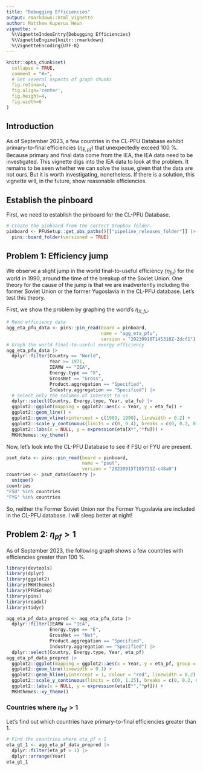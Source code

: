 ```yaml
---
title: "Debugging Efficiencies"
output: rmarkdown::html_vignette
author: Matthew Kuperus Heun
vignette: >
  %\VignetteIndexEntry{Debugging Efficiencies}
  %\VignetteEngine{knitr::rmarkdown}
  %\VignetteEncoding{UTF-8}
---
```


```r
knitr::opts_chunk$set(
  collapse = TRUE,
  comment = "#>",
  # Set several aspects of graph chunks
  fig.retina=4,
  fig.align='center', 
  fig.height=4,
  fig.width=6
)
```


## Introduction

As of September 2023, a few countries 
in the CL-PFU Database exhibit 
primary-to-final efficiencies ($\eta_{E,pf}$)
that unexpectedly exceed 100 %. 
Because primary and final data come from the IEA, 
the IEA data need to be investigated.
This vignette digs into the IEA data to look at the problem.
It remains to be seen whether we can solve the issue,
given that the data are not ours. 
But it is worth investigating, nonetheless.
If there is a solution,
this vignette will, in the future,
show reasonable efficiencies. 


## Establish the pinboard

First, we need to establish the pinboard for the CL-PFU Database.

```r
# Create the pinboard from the correct Dropbox folder.
pinboard <- PFUSetup::get_abs_paths()[["pipeline_releases_folder"]] |> 
  pins::board_folder(versioned = TRUE)
```


## Problem 1: Efficiency jump

We observe a slight jump in the world final-to-useful efficiency ($\eta_{fu}$)
for the world in 1990, 
around the time of the breakup of the Soviet Union.
One theory for the cause of the jump
is that we are inadvertently including 
the former Soviet Union or 
the former Yugoslavia in the CL-PFU database.
Let's test this theory.

First, we show the problem
by graphing the world's $\eta_{X,fu}$.


```r
# Read efficiency data
agg_eta_pfu_data <- pins::pin_read(board = pinboard,
                                   name = "agg_eta_pfu",
                                   version = "20230918T145318Z-2dcf1")
# Graph the world final-to-useful exergy efficiency
agg_eta_pfu_data |> 
  dplyr::filter(Country == "World", 
                Year >= 1971,
                IEAMW == "IEA",
                Energy.type == "X", 
                GrossNet == "Gross", 
                Product.aggregation == "Specified",
                Industry.aggregation == "Specified") |> 
  # Select only the columns of interest to us
  dplyr::select(Country, Energy.type, Year, eta_fu) |> 
  ggplot2::ggplot(mapping = ggplot2::aes(x = Year, y = eta_fu)) +
  ggplot2::geom_line() + 
  ggplot2::geom_vline(xintercept = c(1989, 1990), linewidth = 0.2) +
  ggplot2::scale_y_continuous(limits = c(0, 0.4), breaks = c(0, 0.2, 0.4, 0.6, 0.8, 1)) +
  ggplot2::labs(x = NULL, y = expression(eta[X*","*fu])) +
  MKHthemes::xy_theme()
```

Now, let's look into the CL-PFU Database to see if FSU or FYU are present.

```r
psut_data <- pins::pin_read(board = pinboard, 
                            name = "psut", 
                            version = "20230915T185731Z-c48a0")
countries <- psut_data$Country |> 
  unique()
countries
"FSU" %in% countries
"FYG" %in% countries
```

So, neither the Former Soviet Union nor the Former Yugoslavia
are included in the CL-PFU database.
I will sleep better at night!


## Problem 2: $\eta_{pf} > 1$

As of September 2023, 
the following graph shows a few countries with efficiencies
greater than 100 %.

```r
library(devtools)
library(dplyr)
library(ggplot2)
library(MKHthemes)
library(PFUSetup)
library(pins)
library(readxl)
library(tidyr)
```


```r
agg_eta_pf_data_prepred <- agg_eta_pfu_data |> 
  dplyr::filter(IEAMW == "IEA",
                Energy.type == "E", 
                GrossNet == "Net", 
                Product.aggregation == "Specified",
                Industry.aggregation == "Specified") |> 
  dplyr::select(Country, Energy.type, Year, eta_pf)
agg_eta_pf_data_prepred |> 
  ggplot2::ggplot(mapping = ggplot2::aes(x = Year, y = eta_pf, group = Country)) + 
  ggplot2::geom_line(linewidth = 0.1) + 
  ggplot2::geom_hline(yintercept = 1, colour = "red", linewidth = 0.2) +
  ggplot2::scale_y_continuous(limits = c(0, 1.25), breaks = c(0, 0.2, 0.4, 0.6, 0.8, 1)) +
  ggplot2::labs(x = NULL, y = expression(eta[E*","*pf])) +
  MKHthemes::xy_theme()  
```


### Countries where $\eta_{pf} > 1$

Let's find out which countries have primary-to-final efficiencies 
greater than 1.

```r
# Find the countries where eta_pf > 1
eta_gt_1 <- agg_eta_pf_data_prepred |> 
  dplyr::filter(eta_pf > 1) |> 
  dplyr::arrange(Year)
eta_gt_1
```
